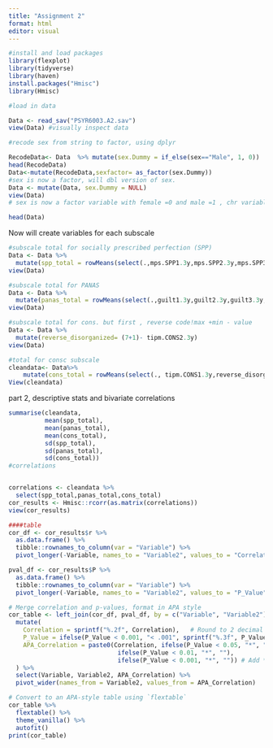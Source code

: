 ```yaml
---
title: "Assignment 2"
format: html
editor: visual
---
```


```r
#install and load packages
library(flexplot)
library(tidyverse)
library(haven)
install.packages("Hmisc")
library(Hmisc)

#load in data

Data <- read_sav("PSYR6003.A2.sav")
view(Data) #visually inspect data 

#recode sex from string to factor, using dplyr 

RecodeData<- Data  %>% mutate(sex.Dummy = if_else(sex=="Male", 1, 0))
head(RecodeData)
Data<-mutate(RecodeData,sexfactor= as_factor(sex.Dummy))
#sex is now a factor, will dbl version of sex. 
Data <- mutate(Data, sex.Dummy = NULL)
view(Data)
# sex is now a factor variable with female =0 and male =1 , chr variable kept for label reminder 

head(Data)
```

Now will create variables for each subscale

```r

#subscale total for socially prescribed perfection (SPP)
Data <- Data %>%
  mutate(spp_total = rowMeans(select(.,mps.SPP1.3y,mps.SPP2.3y,mps.SPP3.3y,mps.SPP4.3y,mps.SPP5.3y), na.rm = TRUE))
view(Data)

#subscale total for PANAS 
Data <- Data %>%
  mutate(panas_total = rowMeans(select(.,guilt1.3y,guilt2.3y,guilt3.3y,dep1.3y,dep2.3y,dep3.3y,fear1.3y,fear2.3y,fear3.3y,host1.3y,host2.3y,host3.3y), na.rm = TRUE))
view(Data)

#subscale total for cons. but first , reverse code!max +min - value
Data <- Data %>%
  mutate(reverse_disorganized= (7+1)- tipm.CONS2.3y)
view(Data)

#total for consc subscale
cleandata<- Data%>%
    mutate(cons_total = rowMeans(select(., tipm.CONS1.3y,reverse_disorganized), na.rm = TRUE))
View(cleandata)
```

part 2, descriptive stats and bivariate correlations

```r
summarise(cleandata,
          mean(spp_total),
          mean(panas_total),
          mean(cons_total),
          sd(spp_total),
          sd(panas_total),
          sd(cons_total))
#correlations


correlations <- cleandata %>%
  select(spp_total,panas_total,cons_total)
cor_results <- Hmisc::rcorr(as.matrix(correlations))
view(cor_results)

####table
cor_df <- cor_results$r %>%
  as.data.frame() %>%
  tibble::rownames_to_column(var = "Variable") %>%
  pivot_longer(-Variable, names_to = "Variable2", values_to = "Correlation")

pval_df <- cor_results$P %>%
  as.data.frame() %>%
  tibble::rownames_to_column(var = "Variable") %>%
  pivot_longer(-Variable, names_to = "Variable2", values_to = "P_Value")

# Merge correlation and p-values, format in APA style
cor_table <- left_join(cor_df, pval_df, by = c("Variable", "Variable2")) %>%
  mutate(
    Correlation = sprintf("%.2f", Correlation),   # Round to 2 decimal places
    P_Value = ifelse(P_Value < 0.001, "< .001", sprintf("%.3f", P_Value)), # APA formatting
    APA_Correlation = paste0(Correlation, ifelse(P_Value < 0.05, "*", ""), 
                              ifelse(P_Value < 0.01, "*", ""), 
                              ifelse(P_Value < 0.001, "*", "")) # Add * for significance
  ) %>%
  select(Variable, Variable2, APA_Correlation) %>%
  pivot_wider(names_from = Variable2, values_from = APA_Correlation)

# Convert to an APA-style table using `flextable`
cor_table %>%
  flextable() %>%
  theme_vanilla() %>%
  autofit()
print(cor_table)


```
